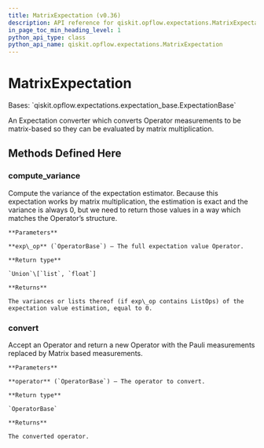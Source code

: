 ```yaml
---
title: MatrixExpectation (v0.36)
description: API reference for qiskit.opflow.expectations.MatrixExpectation in qiskit v0.36
in_page_toc_min_heading_level: 1
python_api_type: class
python_api_name: qiskit.opflow.expectations.MatrixExpectation
---
```


# MatrixExpectation

<Class id="qiskit.opflow.expectations.MatrixExpectation" isDedicatedPage={true} github="https://github.com/qiskit/qiskit/tree/stable/0.20/qiskit/opflow/expectations/matrix_expectation.py" signature="MatrixExpectation" modifiers="class">
  Bases: `qiskit.opflow.expectations.expectation_base.ExpectationBase`

  An Expectation converter which converts Operator measurements to be matrix-based so they can be evaluated by matrix multiplication.

  ## Methods Defined Here

  <span id="qiskit-opflow-expectations-matrixexpectation-compute-variance" />

  ### compute\_variance

  <Function id="qiskit.opflow.expectations.MatrixExpectation.compute_variance" signature="MatrixExpectation.compute_variance(exp_op)">
    Compute the variance of the expectation estimator. Because this expectation works by matrix multiplication, the estimation is exact and the variance is always 0, but we need to return those values in a way which matches the Operator’s structure.

    **Parameters**

    **exp\_op** (`OperatorBase`) – The full expectation value Operator.

    **Return type**

    `Union`\[`list`, `float`]

    **Returns**

    The variances or lists thereof (if exp\_op contains ListOps) of the expectation value estimation, equal to 0.
  </Function>

  <span id="qiskit-opflow-expectations-matrixexpectation-convert" />

  ### convert

  <Function id="qiskit.opflow.expectations.MatrixExpectation.convert" signature="MatrixExpectation.convert(operator)">
    Accept an Operator and return a new Operator with the Pauli measurements replaced by Matrix based measurements.

    **Parameters**

    **operator** (`OperatorBase`) – The operator to convert.

    **Return type**

    `OperatorBase`

    **Returns**

    The converted operator.
  </Function>
</Class>

